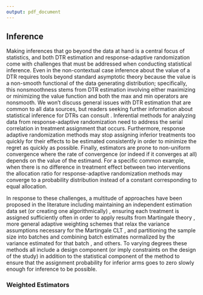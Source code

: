 ```yaml
---
output: pdf_document
---
```


## Inference  

Making inferences that go beyond the data at hand is a central focus of statistics, and both DTR estimation and response-adaptive randomization come with challenges that must be addressed when conducting statistical inference. Even in the non-contextual case inference about the value of a DTR requires tools beyond standard asymptotic theory because the value is a non-smooth functional of the data generating distribution; specifically, this nonsmoothness stems from DTR estimation involving either maximizing or minimizing the value function and both the max and min operators are nonsmooth. We won't discuss general issues with DTR estimation that are common to all data sources, but readers seeking further information about statistical inference for DTRs can consult \cite{tsiatis2019dynamic}. Inferential methods for analyzing data from response-adaptive randomization need to address the serial correlation in treatment assignment that occurs. Furthermore, response adaptive randomization methods may stop assigning inferior treatments too quickly for their effects to be estimated consistently in order to minimize the regret as quickly as possible. Finally, estimators are prone to non-uniform convergence where the rate of convergence (or indeed if it converges at all) depends on the value of the estimand. For a specific common example, when there is no difference in treatment effect between two interventions the allocation ratio for response-adaptive randomization methods may converge to a probability distribution instead of a constant corresponding to equal allocation. 

In response to these challenges, a multitude of approaches have been proposed in the literature including maintaining an independent estimation data set (or creating one algorithmically) \citep{li2011unbiased, li2013generalized}, ensuring each treatment is assigned sufficiently often in order to apply results from Martingale theory \citep{chen2021statistical}, more general adaptive weighting schemes that relax the variance assumptions necessary for the Martingale CLT \citep{hadad2021confidence, bibaut2021post}, and partitioning the sample size into batches and combining batch estimates normalized by the variance estimated for that batch \citep{zhang2021inference}, and others. To varying degrees these methods all include a design component (or imply constraints on the design of the study) in addition to the statistical component of the method to ensure that the assignment probability for inferior arms goes to zero slowly enough for inference to be possible. 

### Weighted Estimators 

```{=latex}

A major family of approaches is based on constraining the randomization probabilities so that the probability of assigning an arm doesn't go to zero too quickly or at all, and then use a test statistic based on Martingale theory \citep{chen2021statistical} or adaptive re-weighting \citep{bibaut2021post, hadad2021confidence}. \cite{chen2021statistical} show in the two-armed case that if the assignment probabilities converge to a nonzero constant $\phi^{\infty}$ then the Martingale CLT holds, the OLS estimator is unbiased, and for two-arms $k = 0, 1$
$$\sqrt{n} \left(\widehat{\beta}_{k,n} - \beta_{k,n} \right) \to_d \mathcal{N}(0, S_k) \quad k = 0, 1$$

where $$S_k = \sigma_k^2 \left(\frac{e^{\infty}}{2} \int_{\mathcal{X}_0 \cup \mathcal{X}_1} xx^T\,\mathrm{d}P(x)  + (1 - \phi^{\infty}\mathcal{X}_1)xx^T\,\mathrm{dP(x)}\right)^{-1}$$
and the sets $\mathcal{X}_0$ and $\mathcal{X}_1$ are defined respectively as $\mathcal{X}_0 = \{x: (\beta_1 - \beta_0)^Tx < 0 \}$ and $\mathcal{X}_1 = \{x: (\beta_1 - \beta_0)^Tx \geq 0 \}$. A consistent estimator of $S_k$ is 

$$\frac{\sum_{t = 1}^TI(a_t = k)\left(y_i - x_i^T \widehat{\beta}_{k} \right)^2}{\sum_{t = 1}^TI(a_t = k)} \left(\frac{1}{T} \sum_{t = 1}^T I(a_t = k) x_t x_t^T\right)^{-1}$$

Using the OLS estimator with an adjusted variance estimator is the most familiar approach, but it makes the strongest assumption about the limiting allocation probability. A more flexible approach is to use a weighted estimator. For a weighted estimator, the effective sample size for an arm after weighting must go to infinity rather than the unweighted sample size for that arm. Additionally the weights must satisfy certain conditions to prevent the variance from exploding, namely that the sum of the squared weights divided by the propensity scores converges in $L^p$ to the expected value of this summation and a bounded moments condition. These conditions are somewhat technical and interested readers should consult \cite{hadad2021confidence} and \cite{bibaut2021post}. The weights we discuss will satisfy these assumptions provided that the treatment propensity scores satisfy $\phi_t(k) \geq Ct^{-\alpha}$ for some $\alpha \in [0, 1)$ and any positive constants C. These authors take slightly different approaches to constructing weighted estimators but both rely on weighting to construct asymptotically normal estimators. Following \cite{hadad2021confidence}, we can break the process of constructing the weighted estimator into two steps: 1) choosing an unbiased estimator of the expected response, and then 2) choosing weights or, equivalently, an allocation rate.
These approaches allow for sublinear regret in contrast to the design-based approach that assign inferior treatments at a constant rate. 

The first step in constructing a weighted estimator is to choose an unbiased estimator of $\mathcal{V}(\pi) = E[Y^*(\pi)]$ where $Y^*(\pi)$ denotes the potential outcome if treatment were assigned according to policy $\pi$. We'll use $\mathcal{V}(k)$ to denote the expected response if treatment $k$ were always assigned. In order to construct an unbiased estimator of $\mathcal{V}(k)$, we'll construct an unbiased estimator of the expected response conditional on the history and assigned treatment $Q(h_t, a_t) :=  E[Y_t | \mathcal{H}_t = h_t, A_t = a_t]$ (where $\mathcal{H}_t$ includes $X_t$) and aggregate them. Following \cite{hadad2021confidence}, we'll define an unbiased scoring rule $\widehat{Q}_t$ for $Q(h_t, a_t)$ as any $\widehat{Q}_t$ that satisfies $\E \left[\widehat{Q}_t(h_t, a_t) | \mathcal{H}_t = h_t, A_t = a_t  \right] = Q(h_t, a_t)$ for all $h \in \mathcal{H}$ and $t = 1, \ldots, T$.  With an unbiased scoring rule in hand it's easy to construct an unbiased estimator of $\mathcal{V}(k)$. The IPW estimator is an unbiased estimator of $\mathcal{V}(k)$, and the corresponding unbiased scoring rule $\widehat{Q}_t^{\text{IPW}(k)} = I(A_t = k)Y_t/\phi_t(k)$ where $\phi_t(k) = P(A_t = k | \mathcal{H}_t)$. However, $\mathcal{V}(k)^{\text{IPA}}$ is not asymptotically normal, so we'll need to add variance stabilizing weights $w_t(k)$

$$\widehat{\mathcal{V}}_T^w(k) = \frac{\sum_{t = 1}^T w_t(k) \widehat{Q}_t^{\text{IPW}}(k)}{\sum_{t = 1}^T w_t(k)}$$

where $w_t$ satisfies

$$\frac{w_t^2(k)}{\phi(k)} = \left(1 - \sum_{i = 1}^{t-1}\frac{w_i(k)^2}{\phi_i(k)} \right) \lambda_t $$

\cite{hadad2021confidence} call $\lambda_t$ an allocation rate function, and it must satisfy $0 < \lambda_t < 1$ for all $t \in 1, \ldots, T - 1$ and $\lambda_T = 1$. This allocation rate function describes the fraction of the remaining variance allocated to the next observation. A simple option is a constant rate $\lambda_t^{\text{constant}} = \frac{1}{T - t + 1}$, but the variance of the estimator can be reduced with a better choice of allocation rate. They suggest the ``two-point allocation scheme'' when the randomization is done using Thompson Sampling which is derived from a mixture of the weights from assuming that either arm $k$ is optimal and so $\phi_t(k) \to 1$ as $t \to \infty$ or $\phi_t(k)$ converges to zero as fast as the lower bound  $\phi_t(k) \geq Ct^{-\alpha}$ permits. 

$$\lambda_t^{\text{two-point}} = \phi_t \frac{1}{T - t + 1} + (1 - \phi_t) \frac{t^{-\alpha}}{t^{-\alpha} + \frac{T^{1 - \alpha} - t^{1 -\alpha}}{1 - \alpha}}$$

Under either of these allocation ratios the estimator $\widehat{\mathcal{V}}_T^w(k)$ is consistent for $\mathcal{V}_T^w(k)$, and we can construct an asymptotically normal test statistic

$$\frac{\widehat{\mathcal{V}}_T^w(k) - \mathcal{V}_T^w(k)}{S_T^w(k)^{1/2}} \to_d \mathcal{N}(0, 1), \text{ where} \quad S_T^w(k) = \frac{\sum_{t = 1}^T w_t^2(k) \left(\widehat{Q}_t(k) - \widehat{\mathcal{V}}_T^w(k)\ \right)^2}{\left(\sum_{t = 1}^T w_t(k) \right)^2}$$
```